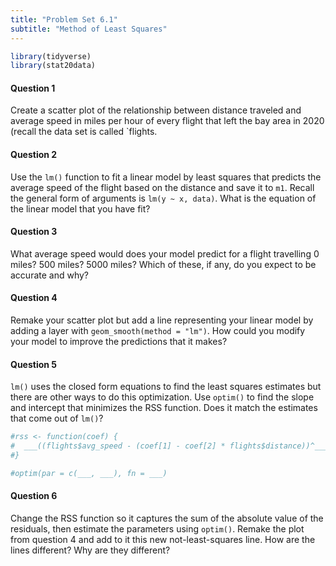 ```yaml
---
title: "Problem Set 6.1"
subtitle: "Method of Least Squares"
---
```


```r
library(tidyverse)
library(stat20data)
```

#### Question 1

Create a scatter plot of the relationship between distance traveled and average speed in miles per hour of every flight that left the bay area in 2020 (recall the data set is called `flights.

#### Question 2

Use the `lm()` function to fit a linear model by least squares that predicts the average speed of the flight based on the distance and save it to `m1`. Recall the general form of arguments is `lm(y ~ x, data)`. What is the equation of the linear model that you have fit?

#### Question 3

What average speed would does your model predict for a flight travelling 0 miles? 500 miles? 5000 miles? Which of these, if any, do you expect to be accurate and why?

#### Question 4

Remake your scatter plot but add a line representing your linear model by adding a layer with `geom_smooth(method = "lm")`. How could you modify your model to improve the predictions that it makes?

#### Question 5

`lm()` uses the closed form equations to find the least squares estimates but there are other ways to do this optimization. Use `optim()` to find the slope and intercept that minimizes the RSS function. Does it match the estimates that come out of `lm()`?

```r
#rss <- function(coef) {
#  ___((flights$avg_speed - (coef[1] - coef[2] * flights$distance))^___)
#}

#optim(par = c(___, ___), fn = ___)
```


#### Question 6

Change the RSS function so it captures the sum of the absolute value of the residuals, then estimate the parameters using `optim()`. Remake the plot from question 4 and add to it this new not-least-squares line. How are the lines different? Why are they different?

